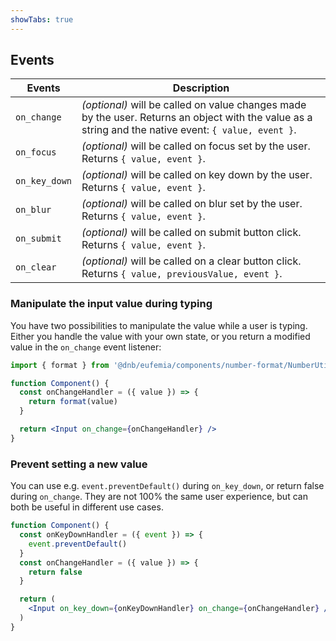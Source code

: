 ```yaml
---
showTabs: true
---
```


## Events

| Events        | Description                                                                                                                                           |
| ------------- | ----------------------------------------------------------------------------------------------------------------------------------------------------- |
| `on_change`   | _(optional)_ will be called on value changes made by the user. Returns an object with the value as a string and the native event: `{ value, event }`. |
| `on_focus`    | _(optional)_ will be called on focus set by the user. Returns `{ value, event }`.                                                                     |
| `on_key_down` | _(optional)_ will be called on key down by the user. Returns `{ value, event }`.                                                                      |
| `on_blur`     | _(optional)_ will be called on blur set by the user. Returns `{ value, event }`.                                                                      |
| `on_submit`   | _(optional)_ will be called on submit button click. Returns `{ value, event }`.                                                                       |
| `on_clear`    | _(optional)_ will be called on a clear button click. Returns `{ value, previousValue, event }`.                                                       |

### Manipulate the input value during typing

You have two possibilities to manipulate the value while a user is typing. Either you handle the value with your own state, or you return a modified value in the `on_change` event listener:

```jsx
import { format } from '@dnb/eufemia/components/number-format/NumberUtils'

function Component() {
  const onChangeHandler = ({ value }) => {
    return format(value)
  }

  return <Input on_change={onChangeHandler} />
}
```

### Prevent setting a new value

You can use e.g. `event.preventDefault()` during `on_key_down`, or return false during `on_change`. They are not 100% the same user experience, but can both be useful in different use cases.

```jsx
function Component() {
  const onKeyDownHandler = ({ event }) => {
    event.preventDefault()
  }
  const onChangeHandler = ({ value }) => {
    return false
  }

  return (
    <Input on_key_down={onKeyDownHandler} on_change={onChangeHandler} />
  )
}
```
